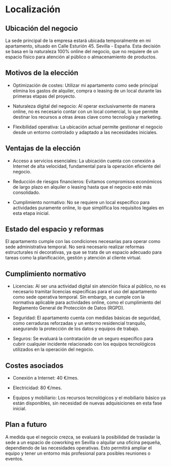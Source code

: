 # Localización

## Ubicación del negocio

La sede principal de la empresa estará ubicada temporalmente en mi apartamento, situado en Calle Esturión 45. Sevilla - España. Esta decisión se basa en la naturaleza 100% online del negocio, que no requiere de un espacio físico para atención al público o almacenamiento de productos.

## Motivos de la elección

* Optimización de costes: Utilizar mi apartamento como sede principal elimina los gastos de alquiler, compra o leasing de un local durante las primeras etapas del proyecto.

* Naturaleza digital del negocio: Al operar exclusivamente de manera online, no es necesario contar con un local comercial, lo que permite destinar los recursos a otras áreas clave como tecnología y marketing.

* Flexibilidad operativa: La ubicación actual permite gestionar el negocio desde un entorno controlado y adaptado a las necesidades iniciales.

## Ventajas de la elección

* Acceso a servicios esenciales: La ubicación cuenta con conexión a Internet de alta velocidad, fundamental para la operación eficiente del negocio.

* Reducción de riesgos financieros: Evitamos compromisos económicos de largo plazo en alquiler o leasing hasta que el negocio esté más consolidado.

* Cumplimiento normativo: No se requiere un local específico para actividades puramente online, lo que simplifica los requisitos legales en esta etapa inicial.

## Estado del espacio y reformas

El apartamento cumple con las condiciones necesarias para operar como sede administrativa temporal. No será necesario realizar reformas estructurales ni decorativas, ya que se trata de un espacio adecuado para tareas como la planificación, gestión y atención al cliente virtual.

## Cumplimiento normativo
* Licencias: Al ser una actividad digital sin atención física al público, no es necesario tramitar licencias específicas para el uso del apartamento como sede operativa temporal. Sin embargo, se cumple con la normativa aplicable para actividades online, como el cumplimiento del Reglamento General de Protección de Datos (RGPD).

* Seguridad: El apartamento cuenta con medidas básicas de seguridad, como cerraduras reforzadas y un entorno residencial tranquilo, asegurando la protección de los datos y equipos de trabajo.

* Seguros: Se evaluará la contratación de un seguro específico para cubrir cualquier incidente relacionado con los equipos tecnológicos utilizados en la operación del negocio.

## Costes asociados

* Conexión a Internet: 40 €/mes.

* Electricidad:  80 €/mes.

* Equipos y mobiliario: Los recursos tecnológicos y el mobiliario básico ya están disponibles, sin necesidad de nuevas adquisiciones en esta fase inicial.

## Plan a futuro

A medida que el negocio crezca, se evaluará la posibilidad de trasladar la sede a un espacio de coworking en Sevilla o alquilar una oficina pequeña, dependiendo de las necesidades operativas. Esto permitirá ampliar el equipo y tener un entorno más profesional para posibles reuniones o eventos.
